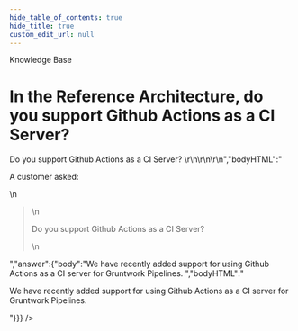 ```yaml
---
hide_table_of_contents: true
hide_title: true
custom_edit_url: null
---
```



<CenterLayout>
<span class="title">Knowledge Base</span>
<h1>In the Reference Architecture, do you support Github Actions as a CI Server?</h1>
<GitHub json={{"id":"D_kwDOF8slf84AOB0A","number":49,"author":{"login":"zackproser"},"title":"In the Reference Architecture, do you support Github Actions as a CI Server?","body":"A customer asked: \r\n> Do you support Github Actions as a CI Server? \r\n\r\n\r\n","bodyHTML":"<p dir=\"auto\">A customer asked:</p>\n<blockquote>\n<p dir=\"auto\">Do you support Github Actions as a CI Server?</p>\n</blockquote>","answer":{"body":"We have recently added support for using Github Actions as a CI server for Gruntwork Pipelines. ","bodyHTML":"<p dir=\"auto\">We have recently added support for using Github Actions as a CI server for Gruntwork Pipelines.</p>"}}} />

</CenterLayout>
  

<!-- ##DOCS-SOURCER-START
{
  "sourcePlugin": "github-discussions",
  "hash": "b3f9b4a72c57632f1a909b4364f806bf"
}
##DOCS-SOURCER-END -->
